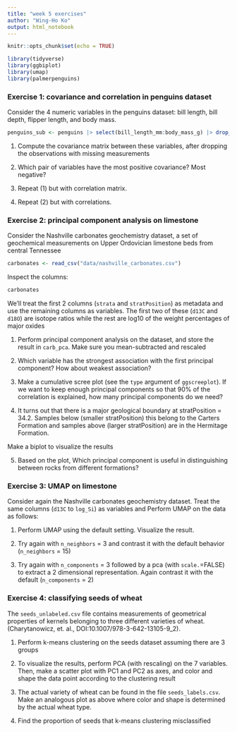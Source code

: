 ```yaml
---
title: "week 5 exercises"
author: "Wing-Ho Ko"
output: html_notebook
---
```


```r
knitr::opts_chunk$set(echo = TRUE)
```

```r
library(tidyverse)
library(ggbiplot)
library(umap)
library(palmerpenguins)
```

### Exercise 1: covariance and correlation in penguins dataset

Consider the 4 numeric variables in the penguins dataset: bill length, bill depth, flipper length, and body mass. 

```r
penguins_sub <- penguins |> select(bill_length_mm:body_mass_g) |> drop_na()
```

1. Compute the covariance matrix between these variables, after dropping the observations with missing measurements

2. Which pair of variables have the most positive covariance? Most negative?

3. Repeat (1) but with correlation matrix.

4. Repeat (2) but with correlations.

### Exercise 2: principal component analysis on limestone

Consider the Nashville carbonates geochemistry dataset, a set of geochemical measurements on Upper Ordovician limestone beds from central Tennessee

```r
carbonates <- read_csv("data/nashville_carbonates.csv")
```

Inspect the columns:

```r
carbonates
```

We’ll treat the first 2 columns (`strata` and `stratPosition`) as metadata and use the remaining columns as variables. The first two of these (`d13C` and `d18O`) are isotope ratios while the rest are log10 of the weight percentages of major oxides

1. Perform principal component analysis on the dataset, and store the result in `carb_pca`. Make sure you mean-subtracted and rescaled

2. Which variable has the strongest association with the first principal component? How about weakest association?

3. Make a cumulative scree plot (see the `type` argument of `ggscreeplot`). If we want to keep enough principal components so that 90% of the correlation is explained, how many principal components do we need?

4. It turns out that there is a major geological boundary at stratPosition = 34.2. Samples below (smaller stratPosition) this belong to the Carters Formation and samples above (larger stratPosition) are in the Hermitage Formation. 

Make a biplot to visualize the results

5. Based on the plot, Which principal component is useful in distinguishing between rocks from different formations?

### Exercise 3: UMAP on limestone

Consider again the Nashville carbonates geochemistry dataset. Treat the same columns (`d13C` to `log_Si`) as variables and Perform UMAP on the data as follows:

1. Perform UMAP using the default setting. Visualize the result.

2. Try again with `n_neighbors` = 3 and contrast it with the default behavior (`n_neighbors` = 15)

3. Try again with `n_components` = 3 followed by a pca (with `scale.`=FALSE) to extract a 2 dimensional representation. Again contrast it with the default (`n_components` = 2)

### Exercise 4: classifying seeds of wheat

The `seeds_unlabeled.csv` file contains measurements of geometrical properties of kernels belonging to three different varieties of wheat. (Charytanowicz, et. al., DOI:10.1007/978-3-642-13105-9_2). 

1. Perform k-means clustering on the seeds dataset assuming there are 3 groups

2. To visualize the results, perform PCA (with rescaling) on the 7 variables. Then, make a scatter plot with PC1 and PC2 as axes, and color and shape the data point according to the clustering result

3. The actual variety of wheat can be found in the file `seeds_labels.csv`. Make an analogous plot as above where color and shape is determined by the actual wheat type.

4. Find the proportion of seeds that k-means clustering misclassified
